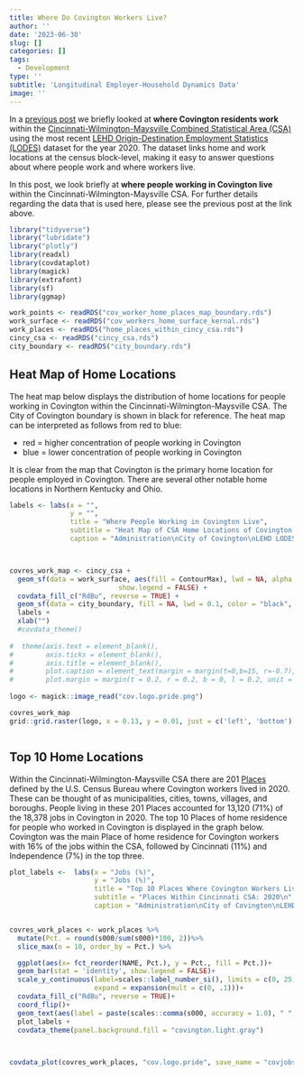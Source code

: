 ```yaml
---
title: Where Do Covington Workers Live?
author: ''
date: '2023-06-30'
slug: []
categories: []
tags:
  - Development
type: ''
subtitle: 'Longitudinal Employer-Household Dynamics Data'
image: ''
---
```



In a [previous post](https://covanalytics.github.io/post/2023-05-23-where-do-covington-residents-work/) we briefly looked at **where Covington residents work** within the [Cincinnati-Wilmington-Maysville Combined Statistical Area (CSA)](https://www2.census.gov/geo/maps/econ/ec2012/csa/EC2012_330M200US178M.pdf) using the most recent [LEHD Origin-Destination Employment Statistics (LODES)](https://lehd.ces.census.gov/data/#lodes) dataset for the year 2020. The dataset links home and work locations at the census block-level, making it easy to answer questions about where people work and where workers live.

In this post, we look briefly at **where people working in Covington live** within the Cincinnati-Wilmington-Maysville CSA.  For further details regarding the data that is used here, please see the previous post at the link above.



```r
library("tidyverse")
library("lubridate")
library("plotly")
library(readxl)
library(covdataplot)
library(magick)
library(extrafont)
library(sf)
library(ggmap)

work_points <- readRDS("cov_worker_home_places_map_boundary.rds")
work_surface <- readRDS("cov_workers_home_surface_kernal.rds")
work_places <- readRDS("home_places_within_cincy_csa.rds")
cincy_csa <- readRDS("cincy_csa.rds")
city_boundary <- readRDS("city_boundary.rds")

```



## Heat Map of Home Locations

The heat map below displays the distribution of home locations for people working in Covington within the Cincinnati-Wilmington-Maysville CSA. The City of Covington boundary is shown in black for reference.   The heat map can be interpreted as follows from red to blue: 

* red = higher concentration of people working in Covington
* blue = lower concentration of people working in Covington

It is clear from the map that Covington is the primary home location for people employed in Covington.  There are several other notable home locations in Northern Kentucky and Ohio.  


```r

labels <- labs(x = "", 
               y = "", 
               title = "Where People Working in Covington Live",
               subtitle = "Heat Map of CSA Home Locations of Covington Workers, 2020\n",
               caption = "Administration\nCity of Covington\nLEHD LODES | CovData | 2023")



covres_work_map <- cincy_csa +
  geom_sf(data = work_surface, aes(fill = ContourMax), lwd = NA, alpha = 0.6,  inherit.aes = FALSE, 
                           show.legend = FALSE) +
  covdata_fill_c("RdBu", reverse = TRUE) +
  geom_sf(data = city_boundary, fill = NA, lwd = 0.1, color = "black", inherit.aes = FALSE)+
  labels +
  xlab("")
  #covdata_theme() 
  
#  theme(axis.text = element_blank(),
#        axis.ticks = element_blank(),
#        axis.title = element_blank(),
#        plot.caption = element_text(margin = margin(t=0,b=15, r=-0.7),vjust = 15, hjust = 1, size = 9),
#        plot.margin = margin(t = 0.2, r = 0.2, b = 0, l = 0.2, unit = "cm"))
     
logo <- magick::image_read("cov.logo.pride.png")

covres_work_map
grid::grid.raster(logo, x = 0.13, y = 0.01, just = c('left', 'bottom'), width = unit(1.4, 'inches'))



```


## Top 10 Home Locations

Within the Cincinnati-Wilmington-Maysville CSA there are 201 [Places](https://www2.census.gov/geo/pdfs/reference/GARM/Ch9GARM.pdf) defined by the U.S. Census Bureau where Covington workers lived in 2020.  These can be thought of as municipalities, cities, towns, villages, and boroughs. People living in these 201 Places accounted for 13,120 (71%) of the 18,378 jobs in Covington in 2020.  The top 10 Places of home residence for people who worked in Covington is displayed in the graph below.  Covington was the main Place of home residence for Covington workers with 16% of the jobs within the CSA, followed by Cincinnati (11%) and Independence (7%) in the top three. 

```r

plot_labels <-  labs(x = "Jobs (%)", 
                     y = "Jobs (%)", 
                     title = "Top 10 Places Where Covington Workers Live",
                     subtitle = "Places Within Cincinnati CSA: 2020\n",
                     caption = "Administration\nCity of Covington\nLEHD LODES | CovData | 2023")


covres_work_places <- work_places %>%
  mutate(Pct. = round(s000/sum(s000)*100, 2))%>%
  slice_max(n = 10, order_by = Pct.) %>%

  ggplot(aes(x= fct_reorder(NAME, Pct.), y = Pct., fill = Pct.))+
  geom_bar(stat = 'identity', show.legend = FALSE)+
  scale_y_continuous(label=scales::label_number_si(), limits = c(0, 25),
                     expand = expansion(mult = c(0, .1)))+
  covdata_fill_c("RdBu", reverse = TRUE)+
  coord_flip()+
  geom_text(aes(label = paste(scales::comma(s000, accuracy = 1.0), " ", "(", Pct., "%", ")",sep = "")),hjust = -0.1,  size = 3.1,family= "Franklin Gothic Book")+
  plot_labels +
  covdata_theme(panel.background.fill = "covington.light.gray")

          

covdata_plot(covres_work_places, "cov.logo.pride", save_name = "covjobs_home")

```



